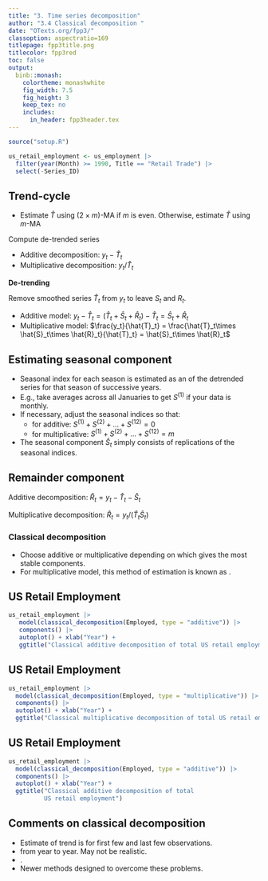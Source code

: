 ```yaml
---
title: "3. Time series decomposition"
author: "3.4 Classical decomposition "
date: "OTexts.org/fpp3/"
classoption: aspectratio=169
titlepage: fpp3title.png
titlecolor: fpp3red
toc: false
output:
  binb::monash:
    colortheme: monashwhite
    fig_width: 7.5
    fig_height: 3
    keep_tex: no
    includes:
      in_header: fpp3header.tex
---
```


```r
source("setup.R")

us_retail_employment <- us_employment |>
  filter(year(Month) >= 1990, Title == "Retail Trade") |>
  select(-Series_ID)
```

## Trend-cycle
\fontsize{12}{14}\sf
\begin{block}{}
Additive decomposition: $y_t = T_t+S_t+R_t = \hat{T}_t + \hat{S}_t + \hat{R}_t$\\
Multiplicative decomposition: $y_t = T_t\times S_t\times R_t = \hat{T}_t\times \hat{S}_t\times\hat{R}_t$\end{block}
\pause


 * Estimate $\hat{T}$ using $(2\times m)$-MA if $m$ is even. Otherwise, estimate $\hat{T}$ using $m$-MA

Compute de-trended series

  * Additive decomposition: $y_t-\hat{T}_t$
  * Multiplicative decomposition: $y_t/\hat{T}_t$



**De-trending**

Remove smoothed series $\hat{T}_t$ from $y_t$ to leave $S_t$ and $R_t$.

  * Additive model: $y_t-\hat{T}_t  = (\hat{T}_t+\hat{S}_t+\hat{R}_t) - \hat{T}_t = \hat{S}_t+\hat{R}_t$
  * Multiplicative model: $\frac{y_t}{\hat{T}_t} = \frac{\hat{T}_t\times \hat{S}_t\times \hat{R}_t}{\hat{T}_t} = \hat{S}_t\times \hat{R}_t$

## Estimating seasonal component

  *  Seasonal index for each season is estimated as an \orange{average} of the detrended series for that season of successive  years.
  * E.g., take averages across all Januaries to get $S^{(1)}$ if your data is monthly. 
  * If necessary, adjust the seasonal indices so that:
    * for additive: $S^{(1)}+S^{(2)}+\ldots+S^{(12)}=0$ 
    * for multiplicative: $S^{(1)}+S^{(2)}+\ldots+S^{(12)}=m$
  * The seasonal component $\hat{S}_t$ simply consists of replications of the seasonal indices.


## Remainder component

Additive decomposition: $\hat{R}_t = y_t - \hat{T}_t - \hat{S}_t$

Multiplicative decomposition: $\hat{R}_t = y_t / (\hat{T}_t\hat{S}_t)$
\vspace{.5cm}
\pause

### Classical decomposition

  *  Choose additive or multiplicative depending on which gives the most stable components.
  *  For multiplicative model, this method of estimation is known as \orange{ratio-to-moving-average method}.

## US Retail Employment 

```r
us_retail_employment |>
   model(classical_decomposition(Employed, type = "additive")) |>
   components() |>
   autoplot() + xlab("Year") +
   ggtitle("Classical additive decomposition of total US retail employment")
```

## US Retail Employment 

```r
us_retail_employment |>
  model(classical_decomposition(Employed, type = "multiplicative")) |>
  components() |>
  autoplot() + xlab("Year") +
  ggtitle("Classical multiplicative decomposition of total US retail employment")
```

## US Retail Employment 
\fontsize{10}{12}\sf
```r
us_retail_employment |>
  model(classical_decomposition(Employed, type = "additive")) |>
  components() |>
  autoplot() + xlab("Year") +
  ggtitle("Classical additive decomposition of total 
          US retail employment")
```


## Comments on classical decomposition

  *  Estimate of trend is \orange{unavailable} for first few and last few observations.
  *  \orange{Seasonal component repeats} from year to year. May not be realistic.
  *  \orange{Not robust to outliers}.
  *  Newer methods designed to overcome these problems.



